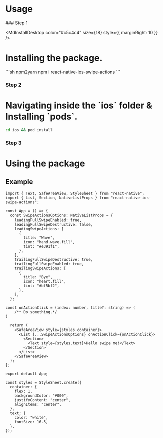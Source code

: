 # Usage


<Steps>
### Step 1
 <div style={{
        display: "flex",
        flexDirection: "row",
        alignItems: "center",
        marginTop:10
}}>

<MdInstallDesktop color="#c5c4c4" size={18} style={{ marginRight: 10 }} />

<h1 >Installing the package.</h1>
</div>
```sh npm2yarn
npm i react-native-ios-swipe-actions
```

### Step 2

<div
  style={{
    display: "flex",
    flexDirection: "row",
    alignItems: "center",
    marginTop: 10,
  }}
>
  <VscRuby color="#c5c4c4" size={18} style={{ marginRight: 10 }} />
  <h1>Navigating inside the `ios` folder & Installing `pods`.</h1>
</div>

```sh
cd ios && pod install
```

### Step 3

<div
  style={{
    display: "flex",
    flexDirection: "row",
    alignItems: "center",
    marginTop: 10,
  }}
>
  <FaWandMagicSparkles color="#c5c4c4" size={18} style={{ marginRight: 10 }} />
  <h1>Using the package</h1>
</div>
</Steps>

## Example

```tsx
import { Text, SafeAreaView, StyleSheet } from "react-native";
import { List, Section, NativeListProps } from "react-native-ios-swipe-actions";

const App = () => {
  const SwipeActionsOptions: NativeListProps = {
    leadingFullSwipeEnabled: true,
    leadingFullSwipeDestructive: false,
    leadingSwipeActions: [
      {
        title: "Wave",
        icon: "hand.wave.fill",
        tint: "#e391f1",
      },
    ],
    trailingFullSwipeDestructive: true,
    trailingFullSwipeEnabled: true,
    trailingSwipeActions: [
      {
        title: "Bye",
        icon: "heart.fill",
        tint: "#bf5bf2",
      },
    ],
  };

const onActionClick = (index: number, title?: string) => (
    /** Do something.*/
)

  return (
    <SafeAreaView style={styles.container}>
      <List {...SwipeActionsOptions} onActionClick={onActionClick}>
        <Section>
          <Text style={styles.text}>Hello swipe me!</Text>
        </Section>
      </List>
    </SafeAreaView>
  );
};

export default App;

const styles = StyleSheet.create({
  container: {
    flex: 1,
    backgroundColor: "#000",
    justifyContent: "center",
    alignItems: "center",
  },
  text: {
    color: "white",
    fontSize: 16.5,
  },
});
```

>
